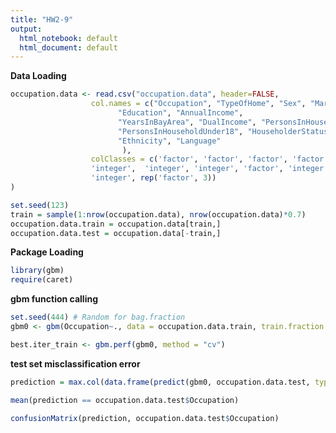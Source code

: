 ```yaml
---
title: "HW2-9"
output:
  html_notebook: default
  html_document: default
---
```


__Data Loading__


```r
occupation.data <- read.csv("occupation.data", header=FALSE,
                  col.names = c("Occupation", "TypeOfHome", "Sex", "MaritalStatus", "Age",
                        "Education", "AnnualIncome",
                        "YearsInBayArea", "DualIncome", "PersonsInHousehold",
                        "PersonsInHouseholdUnder18", "HouseholderStatus",
                        "Ethnicity", "Language"
                         ),
                  colClasses = c('factor', 'factor', 'factor', 'factor', 'integer',
                  'integer',  'integer', 'integer', 'factor', 'integer',
                  'integer', rep('factor', 3))
)

set.seed(123)
train = sample(1:nrow(occupation.data), nrow(occupation.data)*0.7)
occupation.data.train = occupation.data[train,]
occupation.data.test = occupation.data[-train,]
```

__Package Loading__
```r
library(gbm)
require(caret)
```

__gbm function calling__
```r
set.seed(444) # Random for bag.fraction
gbm0 <- gbm(Occupation~., data = occupation.data.train, train.fraction = 0.8, interaction.depth = 4, shrinkage = .05, n.trees = 2500, bag.fraction = 0.5, cv.folds = 5, distribution = "multinomial", verbose = T)
```

```r
best.iter_train <- gbm.perf(gbm0, method = "cv")
```

__test set misclassification error__ 
```r
prediction = max.col(data.frame(predict(gbm0, occupation.data.test, type ="response", n.trees = best.iter_train)[,,1]))
```

```r
mean(prediction == occupation.data.test$Occupation)
```

```r
confusionMatrix(prediction, occupation.data.test$Occupation)
```

